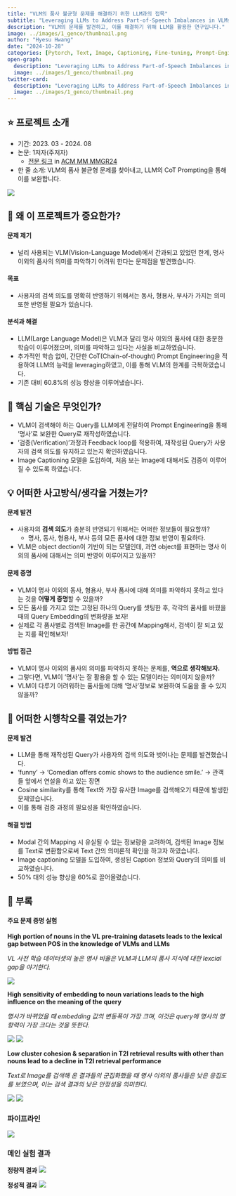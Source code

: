 ```yaml
---
title: "VLM의 품사 불균형 문제를 해결하기 위한 LLM과의 접목"
subtitle: "Leveraging LLMs to Address Part-of-Speech Imbalances in VLMs"
description: "VLM의 문제를 발견하고, 이를 해결하기 위해 LLM을 활용한 연구입니다."
image: ../images/1_genco/thumbnail.png
author: "Hyesu Hwang"
date: "2024-10-28"
categories: [Pytorch, Text, Image, Captioning, Fine-tuning, Prompt-Engineering]
open-graph:
  description: "Leveraging LLMs to Address Part-of-Speech Imbalances in VLMs"
  image: ../images/1_genco/thumbnail.png
twitter-card:
  description: "Leveraging LLMs to Address Part-of-Speech Imbalances in VLMs"
  image: ../images/1_genco/thumbnail.png
---
```


## ⭐ 프로젝트 소개

- 기간: 2023. 03 - 2024. 08
- 논문: 1저자(주저자)
    - [전문 링크](https://dl.acm.org/doi/10.1145/3689091.3690089) in [ACM MM MMGR24](https://videorelation.nextcenter.org/MMGR24/)
- 한 줄 소개: VLM의 품사 불균형 문제를 찾아내고, LLM의 CoT Prompting을 통해 이를 보완합니다.

![](../images/1_genco/thumbnail.png)

## 💎 왜 이 프로젝트가 중요한가?

#### 문제 제기
- 널리 사용되는 VLM(Vision-Language Model)에서 간과되고 있었던 한계, 명사 이외의 품사의 의미를 파악하기 어려워 한다는 문제점을 발견했습니다.

#### 목표
-  사용자의 검색 의도를 명확히 반영하기 위해서는 동사, 형용사, 부사가 가지는 의미또한 반영될 필요가 있습니다.

#### 분석과 해결
- LLM(Large Language Model)은 VLM과 달리 명사 이외의 품사에 대한 충분한 학습이 이루어졌으며, 의미를 파악하고 있다는 사실을 비교하였습니다.
- 추가적인 학습 없이, 간단한 CoT(Chain-of-thought) Prompt Engineering을 적용하여 LLM의 능력을 leveraging하였고, 이를 통해 VLM의 한계를 극복하였습니다.
- 기존 대비 60.8%의 성능 향상을 이루어냈습니다.


## 🔎 핵심 기술은 무엇인가?

- VLM이 검색해야 하는 Query를 LLM에게 전달하여 Prompt Engineering을 통해 '명사'로 보완한 Query로 재작성하였습니다.
- '검증(Verification)'과정과 Feedback loop를 적용하여, 재작성된 Query가 사용자의 검색 의도를 유지하고 있는지 확인하였습니다.
- Image Captioning 모델을 도입하여, 처음 보는 Image에 대해서도 검증이 이루어질 수 있도록 하였습니다.


## 💡 어떠한 사고방식/생각을 거쳤는가?

#### 문제 발견
- 사용자의 **검색 의도**가 충분히 반영되기 위해서는 어떠한 정보들이 필요할까?
  - 명사, 동사, 형용사, 부사 등의 모든 품사에 대한 정보 반영이 필요하다.
- VLM은 object dection이 기반이 되는 모델인데, 과연 object를 표현하는 명사 이외의 품사에 대해서는 의미 반영이 이루어지고 있을까?

#### 문제 증명
- VLM이 명사 이외의 동사, 형용사, 부사 품사에 대해 의미를 파악하지 못하고 있다는 것을 **어떻게 증명**할 수 있을까?
- 모든 품사를 가지고 있는 고정된 하나의 Query를 셋팅한 후, 각각의 품사를 바꿨을 때의 Query Embedding의 변화량을 보자!
- 실제로 각 품사별로 검색된 Image를 한 공간에 Mapping해서, 검색이 잘 되고 있는 지를 확인해보자!

#### 방법 접근
- VLM이 명사 이외의 품사의 의미를 파악하지 못하는 문제를, **역으로 생각해보자.**
- 그렇다면, VLM이 '명사'는 잘 활용을 할 수 있는 모델이라는 의미이지 않을까?
- VLM이 다루기 어려워하는 품사들에 대해 '명사'정보로 보완하여 도움을 줄 수 있지 않을까?


## 🌄 어떠한 시행착오를 겪었는가?

#### 문제 발견
- LLM을 통해 재작성된 Query가 사용자의 검색 의도와 벗어나는 문제를 발견했습니다.
 - 'funny' → 'Comedian offers comic shows to the audience smile.' 
    → 관객들 앞에서 연설을 하고 있는 장면
- Cosine similarity를 통해 Text와 가장 유사한 Image를 검색해오기 때문에 발생한 문제였습니다. 
- 이를 통해 검증 과정의 필요성을 확인하였습니다.

#### 해결 방법
- Modal 간의 Mapping 시 유실될 수 있는 정보량을 고려하여, 검색된 Image 정보를 Text로 변환함으로써 Text 간의 의미론적 확인을 하고자 하였습니다.
- Image captioning 모델을 도입하여, 생성된 Caption 정보와 Query의 의미를 비교하였습니다.
- 50% 대의 성능 향상을 60%로 끌어올렸습니다.

## 🧶 부록

#### 주요 문제 증명 실험

**High portion of nouns in the VL pre-training datasets leads to the lexical gap between POS in the knowledge of VLMs and LLMs**

*VL 사전 학습 데이터셋의 높은 명사 비율은 VLM과 LLM의 품사 지식에 대한 lexcial gap을 야기한다.*

![](../images/1_genco/ex1.png)

**High sensitivity of embedding to noun variations leads to the high influence on the meaning of the query**

*명사가 바뀌었을 때 embedding 값의 변동폭이 가장 크며, 이것은 query에 명사의 영향력이 가장 크다는 것을 뜻한다.*

![](../images/1_genco/ex2.png)
![](../images/1_genco/ex3.png)

**Low cluster cohesion & separation in T2I retrieval results with other than nouns lead to a decline in T2I retrieval performance**

*Text로 Image를 검색해 온 결과들의 군집화했을 때 명사 이외의 품사들은 낮은 응집도를 보였으며, 이는 검색 결과의 낮은 안정성을 의미한다.*

![](../images/1_genco/ex4.png)
![](../images/1_genco/ex5.png)

### 파이프라인

![](../images/1_genco/pipeline.png)

### 메인 실험 결과

**정량적 결과**
![](../images/1_genco/ex6.png)

**정성적 결과**
![](../images/1_genco/result.png)